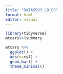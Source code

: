 ```yaml
---
title: "DATA5993_LD_BR"
format: html
editor: visual
---
```


```r

library(tidyverse)
mtcars%>%summary

```

```r
mtcars %>% 
  ggplot() + 
  aes(x=cyl) + 
  geom_bar() + 
  theme_minimal()
```
